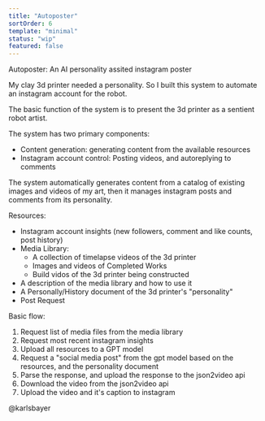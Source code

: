 ```yaml
---
title: "Autoposter"
sortOrder: 6
template: "minimal"
status: "wip"
featured: false
---
```


Autoposter: An AI personality assited instagram poster

My clay 3d printer needed a personality. So I built this system to automate an instagram account for the robot.

The basic function of the system is to present the 3d printer as a sentient robot artist. 

The system has two primary components:
- Content generation: generating content from the available resources
- Instagram account control: Posting videos, and autoreplying to comments


The system automatically generates content from a catalog of existing images and videos of my art, then it manages instagram posts and comments from its personality.


Resources:
- Instagram account insights (new followers, comment and like counts, post history)
- Media Library: 
    - A collection of timelapse videos of the 3d printer
    - Images and videos of Completed Works
    - Build vidos of the 3d printer being constructed
- A description of the media library and how to use it
- A Personally/History document of the 3d printer's "personality"
- Post Request

Basic flow:
1. Request list of media files from the media library
2. Request most recent instagram insights
3. Upload all resources to a GPT model
4. Request a "social media post" from the gpt model based on the resources, and the personality document
5. Parse the response, and upload the response to the json2video api
6. Download the video from the json2video api
7. Upload the video and it's caption to instagram

@karlsbayer